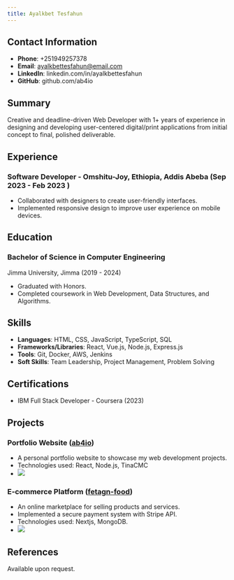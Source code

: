 ```yaml
---
title: Ayalkbet Tesfahun
---
```


## Contact Information

* **Phone**: +251949257378
* **Email**: [ayalkbettesfahun@email.com](mailto\:ayalkbettesfahun@email.com)
* **LinkedIn**: linkedin.com/in/ayalkbettesfahun
* **GitHub**: github.com/ab4io

## Summary

Creative and deadline-driven Web Developer with 1+ years of experience in designing and developing user-centered digital/print applications from initial concept to final, polished deliverable.

## Experience

### Software Developer - Omshitu-Joy, Ethiopia, Addis Abeba (Sep 2023 - Feb 2023 )

* Collaborated with designers to create user-friendly interfaces.
* Implemented responsive design to improve user experience on mobile devices.

## Education

### Bachelor of Science in Computer Engineering

Jimma University, Jimma (2019 - 2024)

* Graduated with Honors.
* Completed coursework in Web Development, Data Structures, and Algorithms.

## Skills

* **Languages**: HTML, CSS, JavaScript, TypeScript, SQL
* **Frameworks/Libraries**: React, Vue.js, Node.js, Express.js
* **Tools**: Git, Docker, AWS, Jenkins
* **Soft Skills**: Team Leadership, Project Management, Problem Solving

## Certifications

* IBM Full Stack Developer - Coursera (2023)

## Projects

### Portfolio Website ([ab4io](https://github.com/ab4io/ab4io.github.io "Portfolio"))

* A personal portfolio website to showcase my web development projects.
* Technologies used: React, Node.js, TinaCMC
* ![](/nn.png)

### E-commerce Platform ([fetagn-food](https://github.com/ab4io/fetagn-food "Fetagn-food"))

* An online marketplace for selling products and services.
* Implemented a secure payment system with Stripe API.
* Technologies used: Nextjs, MongoDB.
* ![](</Screenshot 2024-05-05 221034.png>)

## References

Available upon request.
